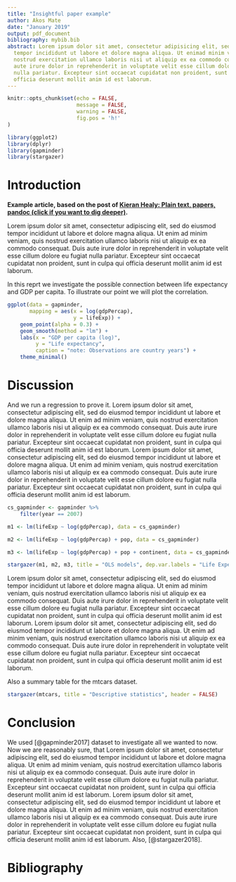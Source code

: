 ---
title: "Insightful paper example"
author: Akos Mate
date: "January 2019"
output: pdf_document
bibliography: mybib.bib
abstract: Lorem ipsum dolor sit amet, consectetur adipisicing elit, sed do eiusmod
  tempor incididunt ut labore et dolore magna aliqua. Ut enimad minim veniam, quis
  nostrud exercitation ullamco laboris nisi ut aliquip ex ea commodo consequat. Duis
  aute irure dolor in reprehenderit in voluptate velit esse cillum dolore eu fugiat
  nulla pariatur. Excepteur sint occaecat cupidatat non proident, sunt in culpa qui
  officia deserunt mollit anim id est laborum.
---

```{r setup, include=FALSE}
knitr::opts_chunk$set(echo = FALSE,
                      message = FALSE,
                      warning = FALSE,
                      fig.pos = 'h!'
)
```

```{r, echo = FALSE}
library(ggplot2)
library(dplyr)
library(gapminder)
library(stargazer)
```

# Introduction

**Example article, based on the post of [Kieran Healy: Plain text, papers, pandoc (click if you want to dig deeper)](https://kieranhealy.org/blog/archives/2014/01/23/plain-text/).**

Lorem ipsum dolor sit amet, consectetur adipiscing elit, sed do eiusmod tempor incididunt ut labore et dolore magna aliqua. Ut enim ad minim veniam, quis nostrud exercitation ullamco laboris nisi ut aliquip ex ea commodo consequat. Duis aute irure dolor in reprehenderit in voluptate velit esse cillum dolore eu fugiat nulla pariatur. Excepteur sint occaecat cupidatat non proident, sunt in culpa qui officia deserunt mollit anim id est laborum.

In this reprt we investigate the possible connection between life expectancy and GDP per capita. To illustrate our point we will plot the correlation.



```{r, fig.width=4, fig.height=3, fig.align='center', fig.cap="Effect of GDP per capita on life expectancy"}
ggplot(data = gapminder,
       mapping = aes(x = log(gdpPercap),
                     y = lifeExp)) +
    geom_point(alpha = 0.3) +
    geom_smooth(method = "lm") +
    labs(x = "GDP per capita (log)",
         y = "Life expectancy",
         caption = "note: Observations are country years") +
    theme_minimal()
```


# Discussion

And we run a regression to prove it. Lorem ipsum dolor sit amet, consectetur adipiscing elit, sed do eiusmod tempor incididunt ut labore et dolore magna aliqua. Ut enim ad minim veniam, quis nostrud exercitation ullamco laboris nisi ut aliquip ex ea commodo consequat. Duis aute irure dolor in reprehenderit in voluptate velit esse cillum dolore eu fugiat nulla pariatur. Excepteur sint occaecat cupidatat non proident, sunt in culpa qui officia deserunt mollit anim id est laborum. Lorem ipsum dolor sit amet, consectetur adipiscing elit, sed do eiusmod tempor incididunt ut labore et dolore magna aliqua. Ut enim ad minim veniam, quis nostrud exercitation ullamco laboris nisi ut aliquip ex ea commodo consequat. Duis aute irure dolor in reprehenderit in voluptate velit esse cillum dolore eu fugiat nulla pariatur. Excepteur sint occaecat cupidatat non proident, sunt in culpa qui officia deserunt mollit anim id est laborum.

```{r results = "asis"}
cs_gapminder <- gapminder %>% 
    filter(year == 2007)

m1 <- lm(lifeExp ~ log(gdpPercap), data = cs_gapminder)

m2 <- lm(lifeExp ~ log(gdpPercap) + pop, data = cs_gapminder)

m3 <- lm(lifeExp ~ log(gdpPercap) + pop + continent, data = cs_gapminder)

stargazer(m1, m2, m3, title = "OLS models", dep.var.labels = "Life Expectancy", covariate.labels = c("GDP per capita (log)", "Population", "Continent"), type = "latex", header = FALSE)
```

Lorem ipsum dolor sit amet, consectetur adipiscing elit, sed do eiusmod tempor incididunt ut labore et dolore magna aliqua. Ut enim ad minim veniam, quis nostrud exercitation ullamco laboris nisi ut aliquip ex ea commodo consequat. Duis aute irure dolor in reprehenderit in voluptate velit esse cillum dolore eu fugiat nulla pariatur. Excepteur sint occaecat cupidatat non proident, sunt in culpa qui officia deserunt mollit anim id est laborum. Lorem ipsum dolor sit amet, consectetur adipiscing elit, sed do eiusmod tempor incididunt ut labore et dolore magna aliqua. Ut enim ad minim veniam, quis nostrud exercitation ullamco laboris nisi ut aliquip ex ea commodo consequat. Duis aute irure dolor in reprehenderit in voluptate velit esse cillum dolore eu fugiat nulla pariatur. Excepteur sint occaecat cupidatat non proident, sunt in culpa qui officia deserunt mollit anim id est laborum.


Also a summary table for the mtcars dataset.

```{r results = "asis"}
stargazer(mtcars, title = "Descriptive statistics", header = FALSE)
```


# Conclusion

We used [@gapminder2017] dataset to investigate all we wanted to now. Now we are reasonably sure, that Lorem ipsum dolor sit amet, consectetur adipiscing elit, sed do eiusmod tempor incididunt ut labore et dolore magna aliqua. Ut enim ad minim veniam, quis nostrud exercitation ullamco laboris nisi ut aliquip ex ea commodo consequat. Duis aute irure dolor in reprehenderit in voluptate velit esse cillum dolore eu fugiat nulla pariatur. Excepteur sint occaecat cupidatat non proident, sunt in culpa qui officia deserunt mollit anim id est laborum. Lorem ipsum dolor sit amet, consectetur adipiscing elit, sed do eiusmod tempor incididunt ut labore et dolore magna aliqua. Ut enim ad minim veniam, quis nostrud exercitation ullamco laboris nisi ut aliquip ex ea commodo consequat. Duis aute irure dolor in reprehenderit in voluptate velit esse cillum dolore eu fugiat nulla pariatur. Excepteur sint occaecat cupidatat non proident, sunt in culpa qui officia deserunt mollit anim id est laborum. Also, [@stargazer2018].

# Bibliography